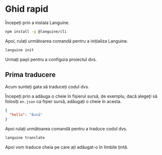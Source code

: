 # Ghid rapid

Începeți prin a instala Languine.

```bash
npm install -g @languine/cli
```

Apoi, rulați următoarea comandă pentru a inițializa Languine.

```bash
languine init
```

Urmați pașii pentru a configura proiectul dvs.

## Prima traducere

Acum sunteți gata să traduceți codul dvs.

Începeți prin a adăuga o cheie în fișierul sursă, de exemplu, dacă alegeți să folosiți `en.json` ca fișier sursă, adăugați o cheie în acesta.

```json
{
  "hello": "Bună"
}
```

Apoi rulați următoarea comandă pentru a traduce codul dvs.

```bash
languine translate
```

Apoi vom traduce cheia pe care ați adăugat-o în limbile țintă.